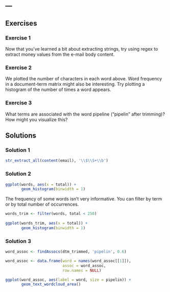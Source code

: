 ---
---

## Exercises

### Exercise 1

Now that you've learned a bit about extracting strings, try using regex to extract 
money values from the e-mail body content. 

### Exercise 2

We plotted the number of characters in each word above.  Word frequency in a document-term matrix might also be interesting. Try plotting a histogram of the number of times a word appears. 

### Exercise 3

What terms are associated with the word pipeline ("pipelin" after trimming)?  How might you visualize this? 


## Solutions

### Solution 1

```r
str_extract_all(content(email), '\\$\\S+\\b')
```

### Solution 2

```r
ggplot(words, aes(x = total)) +
       geom_histogram(binwidth = 1)
```

The frequency of some words isn't very informative.  You can filter by term or by total number of occurrences. 

```r
words_trim <- filter(words, total < 250)
         
ggplot(words_trim, aes(x = total)) +
       geom_histogram(binwidth = 1)
```

### Solution 3

```r
word_assoc <- findAssocs(dtm_trimmed, 'pipelin', 0.6)

word_assoc <- data.frame(word = names(word_assoc[[1]]),
                         assoc = word_assoc,
                         row.names = NULL)
```

```r
ggplot(word_assoc, aes(label = word, size = pipelin)) +
       geom_text_wordcloud_area()
```

